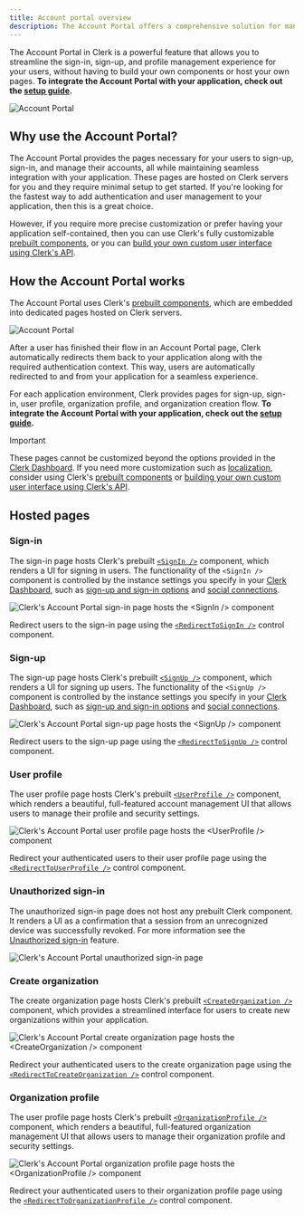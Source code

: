 ```yaml
---
title: Account portal overview
description: The Account Portal offers a comprehensive solution for managing user authentication and profile management in your web application and is the fastest way to add Clerk's authentication to your application with minimal code required.
---
```


The Account Portal in Clerk is a powerful feature that allows you to streamline the sign-in, sign-up, and profile management experience for your users, without having to build your own components or host your own pages. **To integrate the Account Portal with your application, check out the [setup guide](/docs/customization/account-portal/getting-started).**

![Account Portal](/docs/images/account-portal/account_portal_splash.png)

## Why use the Account Portal?

The Account Portal provides the pages necessary for your users to sign-up, sign-in, and manage their accounts, all while maintaining seamless integration with your application. These pages are hosted on Clerk servers for you and they require minimal setup to get started. If you're looking for the fastest way to add authentication and user management to your application, then this is a great choice.

However, if you require more precise customization or prefer having your application self-contained, then you can use Clerk's fully customizable [prebuilt components](/docs/components/overview), or you can [build your own custom user interface using Clerk's API](/docs/custom-flows/overview).

## How the Account Portal works

The Account Portal uses Clerk's [prebuilt components](/docs/components/overview), which are embedded into dedicated pages hosted on Clerk servers.

![Account Portal](/docs/images/account-portal/account_portal_how_it_works.png)

After a user has finished their flow in an Account Portal page, Clerk automatically redirects them back to your application along with the required authentication context. This way, users are automatically redirected to and from your application for a seamless experience.

For each application environment, Clerk provides pages for sign-up, sign-in, user profile, organization profile, and organization creation flow. **To integrate the Account Portal with your application, check out the [setup guide](/docs/customization/account-portal/getting-started).**

> [!IMPORTANT]
> These pages cannot be customized beyond the options provided in the [Clerk Dashboard](https://dashboard.clerk.com). If you need more customization such as [localization](/docs/customization/localization), consider using Clerk's [prebuilt components](/docs/components/overview) or [building your own custom user interface using Clerk's API](/docs/custom-flows/overview).

## Hosted pages

### Sign-in

The sign-in page hosts Clerk's prebuilt [`<SignIn />`](/docs/components/authentication/sign-in) component, which renders a UI for signing in users. The functionality of the `<SignIn />` component is controlled by the instance settings you specify in your [Clerk Dashboard](https://dashboard.clerk.com), such as [sign-up and sign-in options](/docs/authentication/configuration/sign-up-sign-in-options) and [social connections](/docs/authentication/social-connections/overview).

![Clerk's Account Portal sign-in page hosts the \<SignIn /> component](/docs/images/account-portal/sign-in.png)

Redirect users to the sign-in page using the [`<RedirectToSignIn />`](/docs/components/control/redirect-to-signin) control component.

### Sign-up

The sign-up page hosts Clerk's prebuilt [`<SignUp />`](/docs/components/authentication/sign-up) component, which renders a UI for signing up users. The functionality of the `<SignUp />` component is controlled by the instance settings you specify in your [Clerk Dashboard](https://dashboard.clerk.com), such as [sign-up and sign-in options](/docs/authentication/configuration/sign-up-sign-in-options) and [social connections](/docs/authentication/social-connections/overview).

![Clerk's Account Portal sign-up page hosts the \<SignUp /> component](/docs/images/account-portal/sign-up.png)

Redirect users to the sign-up page using the [`<RedirectToSignUp />`](/docs/components/control/redirect-to-signup) control component.

### User profile

The user profile page hosts Clerk's prebuilt [`<UserProfile />`](/docs/components/user/user-profile) component, which renders a beautiful, full-featured account management UI that allows users to manage their profile and security settings.

![Clerk's Account Portal user profile page hosts the \<UserProfile /> component](/docs/images/account-portal/user-profile.png)

Redirect your authenticated users to their user profile page using the [`<RedirectToUserProfile />`](/docs/components/control/redirect-to-userprofile) control component.

### Unauthorized sign-in

The unauthorized sign-in page does not host any prebuilt Clerk component. It renders a UI as a confirmation that a session from an unrecognized device was successfully revoked. For more information see the [Unauthorized sign-in](/docs/security/unauthorized-sign-in) feature.

![Clerk's Account Portal unauthorized sign-in page](/docs/images/account-portal/unauthorized-sign-in.png)

### Create organization

The create organization page hosts Clerk's prebuilt [`<CreateOrganization />`](/docs/components/organization/create-organization) component, which provides a streamlined interface for users to create new organizations within your application.

![Clerk's Account Portal create organization page hosts the \<CreateOrganization /> component](/docs/images/account-portal/create-org.png)

Redirect your authenticated users to the create organization page using the [`<RedirectToCreateOrganization />`](/docs/components/control/redirect-to-createorganization) control component.

### Organization profile

The user profile page hosts Clerk's prebuilt [`<OrganizationProfile />`](/docs/components/organization/organization-profile) component, which renders a beautiful, full-featured organization management UI that allows users to manage their organization profile and security settings.

![Clerk's Account Portal organization profile page hosts the \<OrganizationProfile /> component](/docs/images/account-portal/org-profile.png)

Redirect your authenticated users to their organization profile page using the [`<RedirectToOrganizationProfile />`](/docs/components/control/redirect-to-organizationprofile) control component.
